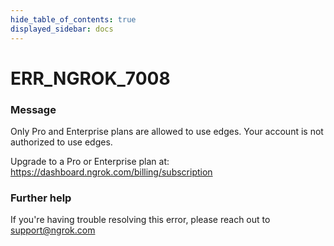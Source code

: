 ```yaml
---
hide_table_of_contents: true
displayed_sidebar: docs
---
```



# ERR_NGROK_7008

### Message

Only Pro and Enterprise plans are allowed to use edges.
Your account is not authorized to use edges.

Upgrade to a Pro or Enterprise plan at: https://dashboard.ngrok.com/billing/subscription

<ErrorDetails error="err_ngrok_7008" />

### Further help

If you're having trouble resolving this error, please reach out to [support@ngrok.com](mailto:support@ngrok.com?subject=Help%20with%20ERR_NGROK_7008)
